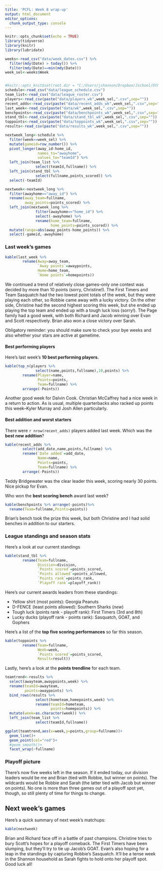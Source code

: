 ```yaml
---
title: 'PCFL: Week 8 wrap-up'
output: html_document
editor_options: 
  chunk_output_type: console
---
```


```r
knitr::opts_chunk$set(echo = TRUE)
library(tidyverse)
library(knitr)
library(lubridate)

weeks<-read_csv("data/week_dates.csv") %>%
  filter(mdy(Date) > today()) %>%
  filter(mdy(Date)==min(mdy(Date)))
week_sel<-weeks$Week


#knitr::opts_knit$set(root.dir = "C:/Users/jshannon/Dropbox/Jschool/Other/pcfl2020")
schedule<-read_csv("data/league_schedule.csv")
team_list<-read_csv("data/league_roster.csv")
players<-read_csv(paste("data/players_wk",week_sel,".csv",sep=""))
recent_adds<-read_csv(paste("data/recent_adds_wk",week_sel,".csv",sep=""))
last_week<-read_csv(paste("data/wk",week_sel,".csv",sep=""))
benchpoints<-read_csv(paste("data/benchpoints_wk",week_sel,".csv",sep=""))
stand_tbl<-read_csv(paste("data/stand_tbl_wk",week_sel,".csv",sep=""))
toppoints<-read_csv(paste("data/toppoints_wk",week_sel,".csv",sep=""))
results<-read_csv(paste("data/results_wk",week_sel,".csv",sep=""))

nextweek_long<-schedule %>%
  filter(week==week_sel) %>%
  mutate(gameid=row_number()) %>%
  pivot_longer(away_id:home_id,
               names_to="awayhome",
               values_to="teamId") %>%
  left_join(team_list %>% 
              select(teamId,fullname)) %>%
  left_join(stand_tbl %>%
              select(fullname,points_scored)) %>%
  select(-teamId) 

nextweek<-nextweek_long %>%
  filter(awayhome=="away_id") %>%
  rename(away_team=fullname,
         away_points=points_scored) %>%
  left_join(nextweek_long %>%
              filter(awayhome=="home_id") %>%
              select(-awayhome) %>%
              rename(home_team=fullname,
                     home_points=points_scored)) %>%
  mutate(range=abs(away_points-home_points)) %>%
  select(-gameid,-awayhome) 

```

### Last week's games

```r
kable(last_week %>%
        rename(Away=away_team,
               `Away points`=awaypoints,
               Home=home_team,
               `Home points`=homepoints))
```

We continued a trend of relatively close games--only one contest was decided by more than 10 points (sorry, Christine!). The First Timers and Team Sasquatch had the two lowest point totals of the week, but they were playing each other, so Robbie came away with a lucky victory. On the other side, Christine had the second highest scoring this week, but she ended up playing the top team and ended up with a tough luck loss (sorry!). The Page family had a good week, with both Richard and Jacob winning over Evan and Scott respectively. Brian also won a close victory over Sarah. 

Obligatory reminder: you should make sure to check your bye weeks and also whether your stars are active at gametime.

#### Best performing players

Here's last week's **10 best performing players.** 

```r
kable(top_n(players %>% 
              select(name,points,fullname),10,points) %>%
        rename(Player=name,
               Points=points,
               Team=fullname) %>%
        arrange(-Points))
```

Another good week for Dalvin Cook. Christian McCaffrey had a nice week in a return to action. As is usual, multiple quarterbacks also racked up points this week--Kyler Murray and Josh Allen particularly.

#### Best addition and worst starters
There were `r nrow(recent_adds)` players added last week. Which was the **best new addition**?

```r
kable(recent_adds %>% 
        select(add_date,name,points,fullname) %>%
        rename(`Date added`=add_date,
               Name=name,
               Points=points,
               Team=fullname) %>%
        arrange(-Points))
```

Teddy Bridgewater was the clear leader this week, scoring nearly 30 points. Nice pickup for Evan.

Who won the **best scoring bench** award last week?

```r
kable(benchpoints %>% arrange(-points)%>%
  rename(Team=fullname,Points=points)) 
```

Brian's bench took the prize this week, but both Christine and I had solid benches in addition to our starters.

### League standings and season stats
Here's a look at our current standings

```r
kable(stand_tbl %>%
        rename(Team=fullname,
               Division=division,
               `Points scored`=points_scored,
               `Points allowed`=points_allowed,
               `Points rank`=points_rank,
               `Playoff rank`=playoff_rank))
```

Here's our current awards leaders from these standings:

* Yellow shirt (most points): Georgia Peanuts
* D-FENCE (least points allowed): Southern Sharks (*new*)
* Tough luck (points rank - playoff rank): First Timers (3rd and 8th)
* Lucky ducks (playoff rank - points rank): Sasquatch, GOAT, and Gophers

Here's a list of the **top five scoring performances** so far this season.

```r
kable(toppoints %>%
        rename(Team=fullname,
               Week=week,
               `Points scored`=points_scored,
               Result=result))
```


Lastly, here's a look at the **points trendline** for each team.

```r
teamtrend<-results %>%
  select(awayteam,awaypoints,week) %>%
  rename(teamId=awayteam,
         points=awaypoints) %>%
  bind_rows(results %>%
              select(hometeam,homepoints,week) %>%
              rename(teamId=hometeam,
                     points=homepoints)) %>%
  mutate(week=as.character(week)) %>%
  left_join(team_list %>%
              select(teamId,fullname))

ggplot(teamtrend,aes(x=week,y=points,group=fullname))+
  geom_line()+
  geom_point(col="red")+
  #geom_smooth()+
  facet_wrap(~fullname)
```

### Playoff picture

There's now five weeks left in the season. If it ended today, our division leaders would be me and Brian (tied with Robbie, but winner on points). The wildcards would be Robbie and Sarah (the latter tied with Jacob but winner on points). No one is more than three games out of a playoff spot yet, though, so still plenty of time for things to change.

## Next week's games

Here's a quick summary of next week's matchups:

```r
kable(nextweek)
```

Brian and Richard face off in a battle of past champions. Christine tries to bury Scott's hopes for a playoff comeback. The First Timers have been slumping, but they'll try to tie up Jacob's GOAT. Evan's also hoping for a leap in the standings by capturing Robbie's Sasquatch. It'll be a tense week in the Shannon household as Sarah fights to hold onto her playoff spot. Good luck all!
